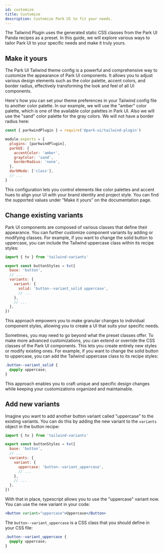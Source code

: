```yaml
---
id: customize
title: Customize
description: Customize Park UI to fit your needs.
---
```



The Tailwind Plugin uses the generated static CSS classes from the Park UI Panda recipes as a preset. In this guide, we
will explore various ways to tailor Park UI to your specific needs and make it truly yours.

## Make it yours

The Park UI Tailwind theme config is a powerful and comprehensive way to customize the appearance of Park UI components.
It allows you to adjust various design elements such as the color palette, accent colors, and border radius, effectively
transforming the look and feel of all UI components.

Here's how you can set your theme preferences in your Tailwind config file to another color palette. In our example, we
will use the "amber" color palette, which is one of the available color palettes in Park UI. Also we will use the "sand"
color palette for the gray colors. We will not have a border radius here:

```js
const { parkwindPlugin } = require('@park-ui/tailwind-plugin')

module.exports = {
  plugins: [parkwindPlugin],
  parkUI: {
    accentColor: 'amber',
    grayColor: 'sand',
    borderRadius: 'none',
  },
  darkMode: ['class'],
  // ...
}
```

This configuration lets you control elements like color palettes and accent hues to align your UI with your brand
identity and project style. You can find the supported values under "Make it yours" on the documentation page.

## Change existing variants

Park UI components are composed of various classes that define their appearance. You can further customize component
variants by adding or modifying classes. For example, if you want to change the solid button to uppercase, you can
include the Tailwind uppercase class within its recipe styles:

```js
import { tv } from 'tailwind-variants'

export const buttonStyles = tv({
  base: 'button',
  // ...
  variants: {
    variant: {
      solid: 'button--variant_solid uppercase',
      // ...
    },
    // ...
  },
})
```

This approach empowers you to make granular changes to individual component styles, allowing you to create a UI that
suits your specific needs.

Sometimes, you may need to go beyond what the preset classes offer. To make more advanced customizations, you can extend
or override the CSS classes of the Park UI components. This lets you create entirely new styles or modify existing ones.
For example, if you want to change the solid button to uppercase, you can add the Tailwind uppercase class to its recipe
styles:

```css
.button--variant_solid {
  @apply uppercase;
}
```

This approach enables you to craft unique and specific design changes while keeping your customizations organized and
maintainable.

## Add new variants

Imagine you want to add another button variant called "uppercase" to the existing variants. You can do this by adding
the new variant to the `variants` object in the button recipe:

```js
import { tv } from 'tailwind-variants'

export const buttonStyles = tv({
  base: 'button',
  // ...
  variants: {
    variant: {
      uppercase: 'button--variant_uppercase',
      // ...
    },
    // ...
  },
})
```

With that in place, typescript allows you to use the "uppercase" variant now. You can use the new variant in your code:

```jsx
<Button variant="uppercase">Uppercase</Button>
```

The `button--variant_uppercase` is a CSS class that you should define in your CSS file:

```css
.button--variant_uppercase {
  @apply uppercase;
}
```
